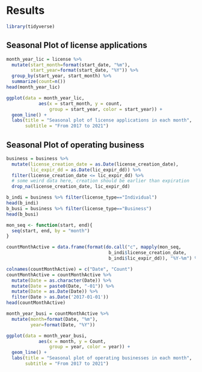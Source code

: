 # Results

```r
library(tidyverse)
```

## Seasonal Plot of license applications
```r
month_year_lic = license %>% 
  mutate(start_month=format(start_date, "%m"), 
         start_year=format(start_date, "%Y")) %>% 
  group_by(start_year, start_month) %>% 
  summarize(count=n())
head(month_year_lic)
```

```r
ggplot(data = month_year_lic, 
            aes(x = start_month, y = count, 
                group = start_year, color = start_year)) + 
  geom_line() +
  labs(title = "Seasonal plot of license applications in each month",
       subtitle = "From 2017 to 2021")
```

## Seasonal Plot of operating business
```r
business = business %>% 
  mutate(license_creation_date = as.Date(license_creation_date),
         lic_expir_dd = as.Date(lic_expir_dd)) %>% 
  filter(license_creation_date <= lic_expir_dd) %>% 
  # some weird data here, creation should be earlier than expiration
  drop_na(license_creation_date, lic_expir_dd)

b_indi = business %>% filter(license_type=="Individual")
head(b_indi)
b_busi = business %>% filter(license_type=="Business")
head(b_busi)
```

```r
mon_seq <- function(start, end){
  seq(start, end, by = "month")
}

countMonthActive = data.frame(format(do.call("c", mapply(mon_seq, 
                                      b_indi$license_creation_date, 
                                      b_indi$lic_expir_dd)), "%Y-%m") %>% table)

colnames(countMonthActive) = c("Date", "Count")
countMonthActive = countMonthActive %>% 
  mutate(Date = as.character(Date)) %>% 
  mutate(Date = paste0(Date, "-01")) %>% 
  mutate(Date = as.Date(Date)) %>% 
  filter(Date > as.Date('2017-01-01'))
head(countMonthActive)
```

```r
month_year_busi = countMonthActive %>% 
  mutate(month=format(Date, "%m"), 
         year=format(Date, "%Y"))
```

```r
ggplot(data = month_year_busi, 
            aes(x = month, y = Count, 
                group = year, color = year)) + 
  geom_line() +
  labs(title = "Seasonal plot of operating businesses in each month",
       subtitle = "From 2017 to 2021")
```




